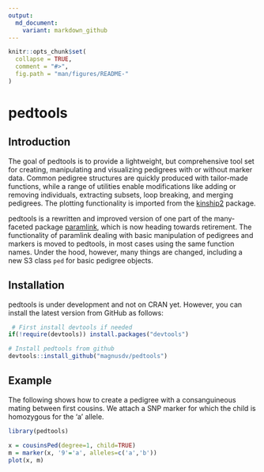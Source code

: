 ---
output:
  md_document:
    variant: markdown_github
---

<!-- README.md is generated from README.Rmd. Please edit that file -->

```{r, echo = FALSE}
knitr::opts_chunk$set(
  collapse = TRUE,
  comment = "#>",
  fig.path = "man/figures/README-"
)
```

# pedtools

## Introduction
The goal of pedtools is to provide a lightweight, but comprehensive tool set for creating, manipulating and visualizing pedigrees with or without marker data. Common pedigree structures are quickly produced with tailor-made functions, while a range of utilities enable modifications like adding or removing individuals, extracting subsets, loop breaking, and merging pedigrees. The plotting functionality is imported from the [kinship2](https://CRAN.R-project.org/package=kinship2) package.

pedtools is a rewritten and improved version of one part of the many-faceted package [paramlink](https://CRAN.R-project.org/package=paramlink), which is now heading towards retirement. The functionality of paramlink dealing with basic manipulation of pedigrees and markers is moved to pedtools, in most cases using the same function names. Under the hood, however, many things are changed, including a new S3 class `ped` for basic pedigree objects. 

## Installation
pedtools is under development and not on CRAN yet. However, you can install the latest version from GitHub as follows: 
```{r, eval = FALSE}
 # First install devtools if needed
if(!require(devtools)) install.packages("devtools")

# Install pedtools from github
devtools::install_github("magnusdv/pedtools")
```

## Example
The following shows how to create a pedigree with a consanguineous mating between first cousins. We attach a SNP marker for which the child is homozygous for the 'a' allele. 

```{r example, message = FALSE}
library(pedtools)

x = cousinsPed(degree=1, child=TRUE)
m = marker(x, '9'='a', alleles=c('a','b'))
plot(x, m)
```
